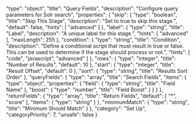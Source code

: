   "type": "object",
  "title": "Query Fields",
  "description": "Configure query parameters for Solr search",
  "properties": {
    "skip": {
      "type": "boolean",
      "title": "Skip This Stage",
      "description": "Set to true to skip this stage.",
      "default": false,
      "hints": [
        "advanced"
      ]
    },
    "label": {
      "type": "string",
      "title": "Label",
      "description": "A unique label for this stage.",
      "hints": [
        "advanced"
      ],
      "maxLength": 255
    },
    "condition": {
      "type": "string",
      "title": "Condition",
      "description": "Define a conditional script that must result in true or false. This can be used to determine if the stage should process or not.",
      "hints": [
        "code",
        "javascript",
        "advanced"
      ]
    },
    "rows": {
      "type": "integer",
      "title": "Number of Results",
      "default": 10
    },
    "start": {
      "type": "integer",
      "title": "Result Offset",
      "default": 0
    },
    "sort": {
      "type": "string",
      "title": "Results Sort Order"
    },
    "queryFields": {
      "type": "array",
      "title": "Search Fields",
      "items": {
        "type": "object",
        "properties": {
          "field": {
            "type": "string",
            "title": "Field Name"
          },
          "boost": {
            "type": "number",
            "title": "Field Boost"
          }
        }
      }
    },
    "returnFields": {
      "type": "array",
      "title": "Return Fields",
      "default": [
        "*",
        "score"
      ],
      "items": {
        "type": "string"
      }
    },
    "minimumMatch": {
      "type": "string",
      "title": "Minimum Should Match"
    }
  },
  "category": "Set Up",
  "categoryPriority": 7,
  "unsafe": false
}
